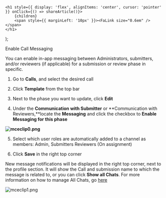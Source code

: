 

    <h1 style={{ display: 'flex', alignItems: 'center', cursor: 'pointer' }} onClick={() => shareArticle()}>
        {children} 
        <span style={{ marginLeft: '10px' }}><FaLink size="0.6em" /></span>
    </h1>
);

<ToastContainer />

<ClickableTitle>Enable Call Messaging</ClickableTitle>




You can enable in-app messaging between Administrators, submitters, and/or reviewers (if applicable) for a submission or review phase in specific. 


1. Go to **Calls**, and select the desired call


2. Click **Template** from the top bar 


3. Next to the phase you want to update, click **Edit**


4. Under the **Communication with Submitter** or **Communication with Reviewers,**locate the **Messaging** and click the checkbox to **Enable Messaging for this phase**


**![mceclip0.png](../../../resources/article-images/13199899852179-Enable-Call-Messaging_1.png)**


5. Select which user roles are automatically added to a channel as members: Admin, Submitters Reviewers (On assignment) 


6. Click **Save** in the right top corner


New message notifications will be displayed in the right top corner, next to the profile section. It will show the Call and submission name to which the message is related to, or you can click **Show all Chats**. For more information on how to manage All Chats, go [here](https://docs-for-customers.slayte.com/hc/en-us/articles/4799566104467-Show-All-Chat-Request-s-)


![mceclip1.png](../../../resources/article-images/13199899852179-Enable-Call-Messaging_2.png)



